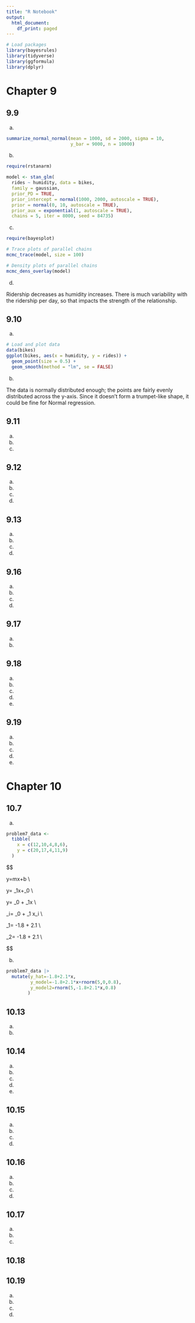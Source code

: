 ```yaml
---
title: "R Notebook"
output:
  html_document:
    df_print: paged
---
```


```r
# Load packages
library(bayesrules)
library(tidyverse)
library(ggformula)
library(dplyr)
```

# Chapter 9

## 9.9

a.

```r
summarize_normal_normal(mean = 1000, sd = 2000, sigma = 10,
                        y_bar = 9000, n = 10000)
```

b.

```r
require(rstanarm)

model <- stan_glm(
  rides ~ humidity, data = bikes, 
  family = gaussian,
  prior_PD = TRUE,
  prior_intercept = normal(1000, 2000, autoscale = TRUE),
  prior = normal(0, 10, autoscale = TRUE), 
  prior_aux = exponential(1, autoscale = TRUE),
  chains = 5, iter = 8000, seed = 84735)
```

c.

```r
require(bayesplot)

# Trace plots of parallel chains
mcmc_trace(model, size = 100)

# Density plots of parallel chains
mcmc_dens_overlay(model)
```

d.

Ridership decreases as humidity increases. There is much variability with the ridership per day, so that impacts the strength of the relationship.

## 9.10

a.

```r
# Load and plot data
data(bikes)
ggplot(bikes, aes(x = humidity, y = rides)) + 
  geom_point(size = 0.5) + 
  geom_smooth(method = "lm", se = FALSE)
```

b.

The data is normally distributed enough; the points are fairly evenly distributed across the y-axis. Since it doesn't form a trumpet-like shape, it could be fine for Normal regression. 

## 9.11

a.

b.

c.

## 9.12

a.

b.

c.

d.

## 9.13

a.

b.

c.

d.

## 9.16

a.

b.

c.

d.

## 9.17

a.

b.

## 9.18

a.

b.

c.

d.

e.

## 9.19

a.

b.

c.

d.

e.

# Chapter 10

## 10.7 

a. 

```r
problem7_data <- 
  tibble(
    x = c(12,10,4,8,6), 
    y = c(20,17,4,11,9)
  )
```

$$

y=mx+b \\

y= \beta_1x+\beta_0 \\

y= \beta_0 + \beta_1x \\

\hat{y}_i= \beta_0 + \beta_1 x_i \\

\hat{y}_1= -1.8 + 2.1 \cdot 12 \\

\hat{y}_2= -1.8 + 2.1 \cdot 10 \\

$$

b.

```r
problem7_data |>
  mutate(y_hat=-1.8+2.1*x, 
         y_model=-1.8+2.1*x+rnorm(5,0,0.8),
         y_model2=rnorm(5,-1.8+2.1*x,0.8)
        )
```

## 10.13

a.

b.

## 10.14

a.

b.

c.

d.

e.

## 10.15

a.

b.

c.

d.

## 10.16

a.

b.

c.

d.

## 10.17

a.

b.

c.

## 10.18

## 10.19

a.

b.

c.

d.

